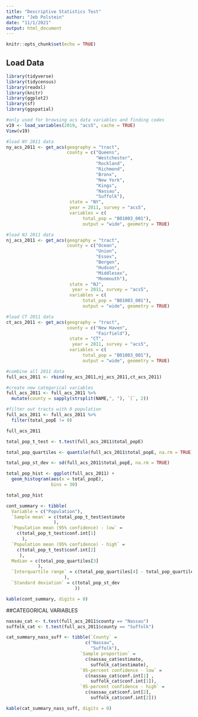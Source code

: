 ```yaml
---
title: "Descriptive Statistics Test"
author: "Jeb Polstein"
date: "11/1/2021"
output: html_document
---
```


```r
knitr::opts_chunk$set(echo = TRUE)
```

## Load Data  
```r
library(tidyverse)
library(tidycensus)
library(readxl)
library(knitr)
library(ggplot2)
library(sf)
library(ggspatial)
```

```r
#only used for browsing acs data variables and finding codes
v19 <- load_variables(2019, "acs5", cache = TRUE)
View(v19)
```

```r
#load NY 2011 data
ny_acs_2011 <- get_acs(geography = "tract", 
                       county = c("Queens", 
                                  "Westchester", 
                                  "Rockland", 
                                  "Richmond", 
                                  "Bronx", 
                                  "New York", 
                                  "Kings", 
                                  "Nassau",
                                  "Suffolk"), 
                        state = "NY",
                        year = 2011, survey = "acs5",
                        variables = c(
                             total_pop = "B01003_001"),
                             output = "wide", geometry = TRUE)

#load NJ 2011 data
nj_acs_2011 <- get_acs(geography = "tract", 
                       county = c("Ocean", 
                                  "Union", 
                                  "Essex", 
                                  "Bergen", 
                                  "Hudson", 
                                  "Middlesex", 
                                  "Monmouth"), 
                        state = "NJ",
                         year = 2011, survey = "acs5",
                        variables = c(
                             total_pop = "B01003_001"),
                             output = "wide", geometry = TRUE)

#load CT 2011 data
ct_acs_2011 <- get_acs(geography = "tract", 
                       county = c("New Haven", 
                                  "Fairfield"), 
                        state = "CT",
                         year = 2011, survey = "acs5",
                        variables = c(
                             total_pop = "B01003_001"),
                             output = "wide", geometry = TRUE)

#combine all 2011 data
full_acs_2011 <- rbind(ny_acs_2011,nj_acs_2011,ct_acs_2011)

#create new categorical variables
full_acs_2011 <- full_acs_2011 %>%
  mutate(county = sapply(strsplit(NAME,", "), `[`, 2))

#filter out tracts with 0 population
full_acs_2011 <- full_acs_2011 %>%
  filter(total_popE != 0)

full_acs_2011
```
```r
total_pop_t_test <- t.test(full_acs_2011$total_popE)
```

```r
total_pop_quartiles <- quantile(full_acs_2011$total_popE, na.rm = TRUE)
```

```r
total_pop_st_dev <- sd(full_acs_2011$total_popE, na.rm = TRUE)
```

```r
total_pop_hist <- ggplot(full_acs_2011) +
  geom_histogram(aes(x = total_popE),
                 bins = 30)

total_pop_hist
```

```r
cont_summary <- tibble(
  Variable = c("Population"),
  `Sample mean` = c(total_pop_t_test$estimate
                  ),
  `Population mean (95% confidence) - low` = 
    c(total_pop_t_test$conf.int[1]
      ),
  `Population mean (95% confidence) - high` =
    c(total_pop_t_test$conf.int[2]
     ),
  Median = c(total_pop_quartiles[3]
            ),
  `Interquartile range` = c(total_pop_quartiles[4] - total_pop_quartiles[2]
                      ),
  `Standard deviation` = c(total_pop_st_dev
                          ))

kable(cont_summary, digits = 0)
```
##CATEGORICAL VARIABLES

```r
nassau_cat <- t.test(full_acs_2011$county == "Nassau")
suffolk_cat <- t.test(full_acs_2011$county == "Suffolk")
```

```r
cat_summary_nass_suff <- tibble(`County` = 
                              c("Nassau",
                                "Suffolk"),
                            `Sample proportion` = 
                              c(nassau_cat$estimate,
                                suffolk_cat$estimate),
                            `95-percent confidence - low` = 
                              c(nassau_cat$conf.int[1] ,
                                suffolk_cat$conf.int[1]),
                            `95-percent confidence - high` = 
                              c(nassau_cat$conf.int[2],
                                suffolk_cat$conf.int[2]))

kable(cat_summary_nass_suff, digits = 0)
```



